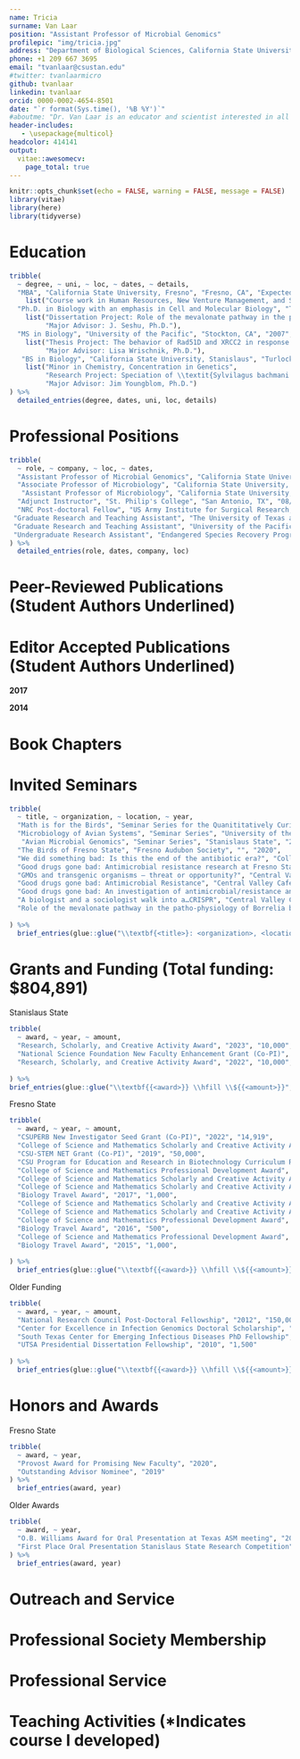 ```yaml
---
name: Tricia
surname: Van Laar
position: "Assistant Professor of Microbial Genomics"
profilepic: "img/tricia.jpg"
address: "Department of Biological Sciences, California State University Stanislaus"
phone: +1 209 667 3695
email: "tvanlaar@csustan.edu"
#twitter: tvanlaarmicro
github: tvanlaar
linkedin: tvanlaar
orcid: 0000-0002-4654-8501
date: "`r format(Sys.time(), '%B %Y')`"
#aboutme: "Dr. Van Laar is an educator and scientist interested in all things microbial."
header-includes:
   - \usepackage{multicol}
headcolor: 414141
output: 
  vitae::awesomecv:
    page_total: true
---
```


```r
knitr::opts_chunk$set(echo = FALSE, warning = FALSE, message = FALSE)
library(vitae)
library(here)
library(tidyverse)
```

# Education
```r
tribble(
  ~ degree, ~ uni, ~ loc, ~ dates, ~ details,
  "MBA", "California State University, Fresno", "Fresno, CA", "Expected 2024", 
    list("Course work in Human Resources, New Venture Management, and Strategic Marketing"),
  "Ph.D. in Biology with an emphasis in Cell and Molecular Biology", "The University of Texas at San Antonio", "San Antonio, TX", "2012", 
    list("Dissertation Project: Role of the mevalonate pathway in the patho-physiology of \\textit{Borrelia burgdorferi}",
         "Major Advisor: J. Seshu, Ph.D."),
  "MS in Biology", "University of the Pacific", "Stockton, CA", "2007", 
    list("Thesis Project: The behavior of Rad51D and XRCC2 in response to drug induced DNA damage and a continuing study of the fly Rad51 paralogs",
         "Major Advisor: Lisa Wrischnik, Ph.D."),
   "BS in Biology", "California State University, Stanislaus", "Turlock, CA", "2005", 
    list("Minor in Chemistry, Concentration in Genetics",
         "Research Project: Speciation of \\textit{Sylvilagus bachmani riparius}",
         "Major Advisor: Jim Youngblom, Ph.D.")
) %>% 
  detailed_entries(degree, dates, uni, loc, details)
```

# Professional Positions
```r
tribble(
  ~ role, ~ company, ~ loc, ~ dates,
  "Assistant Professor of Microbial Genomics", "California State University, Stanislaus", "Turlock, CA", "08/2022 - Present", 
  "Associate Professor of Microbiology", "California State University, Fresno", "Fresno, CA", "08/2021-08/2022",
   "Assistant Professor of Microbiology", "California State University, Fresno", "Fresno, CA", "08/2015-08/2021",
  "Adjunct Instructor", "St. Philip's College", "San Antonio, TX", "08/2014-08/2015",
  "NRC Post-doctoral Fellow", "US Army Institute for Surgical Research, Dental and Trauma Research Detachment", "JBSA Ft. Sam Houston, TX", "04/2012-07/2015",
 "Graduate Research and Teaching Assistant", "The University of Texas at San Antonio", "San Antonio, TX", "08/2007-03/2012",
 "Graduate Research and Teaching Assistant", "University of the Pacific", "Stockton, CA", "08/2005-08/2005",
 "Undergraduate Research Assistant", "Endangered Species Recovery Program", "Turlock, CA", "04/2004-05/2005"
) %>% 
  detailed_entries(role, dates, company, loc)
```

<!-- # Publications Section -->

# Peer-Reviewed Publications (Student Authors Underlined)

\setlength{\leftskip}{0cm}
\textbf{2023}

\setlength{\leftskip}{1cm}
\begin{footnotesize}
Whittaker, D. J., Atyam, A., Burroughs, N. A., Greenberg, J. M., Hagey, T. J., Novotny, M. V., Soini, H. A., Theis, K. R., \textbf{Van Laar, T. A.}, \& Slade, J. W. G. (2023). Effects of short-term experimental manipulation of captive social environment on uropygial gland microbiome and preen oil volatile composition. Frontiers in Ecology and Evolution, 10. \url{https://www.frontiersin.org/articles/10.3389/fevo.2022.1027399}
\end{footnotesize}

\newpage 

\setlength{\leftskip}{0cm}
\textbf{2022}

\setlength{\leftskip}{1cm}
\begin{footnotesize}
\textbf{Van Laar, T. A.}, \underline{Biehler, L.}, \& Slade, J. W. G. (2022). Draft Genome Sequence of a Multidrug-Resistant Strain of \textit{Salmonella enterica} Serovar Typhimurium Isolated from a Pine Siskin (\textit{Spinus pinus}). Microbiology Resource Announcements, e0098222. \url{https://doi.org/10.1128/mra.00982-22}
\end{footnotesize}

\setlength{\leftskip}{0cm}
\textbf{2020}

\setlength{\leftskip}{1cm}
\begin{footnotesize}
\underline{Osborne, C. J.}, \underline{Wakeman-Hill, A. J.}, \underline{Loa, S. E.}, Crosbie, P. R., \& \textbf{Van Laar, T. A.} (2020). \textit{Rickettsia} spp. In Five Tick Species Collected in Central California. Journal of Medical Entomology, 57(5), 1596–1603. \url{https://doi.org/10.1093/jme/tjaa080}
\end{footnotesize}

\begin{footnotesize}
\underline{Avila, A. T.}, \textbf{Van Laar, T. A.}, Constable, J. V. H., \& Waselkov, K. (2020). 16S rRNA Gene Diversity of Bacterial Endophytes in Parasitic \textit{Cuscuta campestris} and Its \textit{Helianthus annuus} Host. Microbiology Resource Announcements, 9(43). \url{https://doi.org/10.1128/MRA.00968-20}
\end{footnotesize}

\setlength{\leftskip}{0cm}
\textbf{2019}

\setlength{\leftskip}{1cm}
\begin{footnotesize}
\underline{Osborne, C. J.}, Crosbie, P. R., \& \textbf{Van Laar, T. A.} (2019). \textit{Borrelia parkeri} in \textit{Ornithodoros parkeri} (Ixodida: Argasidae) Collected Using Compact Dry Ice Traps in Madera County, California. Journal of Medical Entomology, 56(2), 579–583. \url{https://doi.org/10.1093/jme/tjy213}
\end{footnotesize}

\begin{footnotesize}
\underline{Esani, S.}, Chen, T., Leung, K. P., \& \textbf{Van Laar, T. A.} (2019). Transcriptome Sequence of Antibiotic-Treated \textit{Pseudomonas aeruginosa}. Microbiology Resource Announcements, 8(12). \url{https://doi.org/10.1128/MRA.01367-18}
\end{footnotesize}

\setlength{\leftskip}{0cm}
\textbf{2018}

\setlength{\leftskip}{1cm}
\begin{footnotesize}
\textbf{Van Laar, T. A.}, \underline{Esani, S.}, \underline{Birges, T. J.}, Hazen, B., \underline{Thomas, J. M.}, \& Rawat, M. (2018). \textit{Pseudomonas aeruginosa gshA} Mutant Is Defective in Biofilm Formation, Swarming, and Pyocyanin Production. mSphere, 3(2). \url{https://doi.org/10.1128/mSphere.00155-18}
\end{footnotesize}

\setlength{\leftskip}{0cm}
\textbf{2017}

\setlength{\leftskip}{1cm}
\begin{footnotesize}
Miller, C. L., \textbf{Van Laar, T. A.}, Chen, T., Karna, S. L. R., Chen, P., You, T., \& Leung, K. P. (2017). Global transcriptome responses including small RNAs during mixed-species interactions with methicillin-resistant \textit{Staphylococcus aureus} and \textit{Pseudomonas aeruginosa}. MicrobiologyOpen, 6(3). \url{https://doi.org/10.1002/mbo3.427}
\end{footnotesize}

\begin{footnotesize}
Lin, Y.-H., Romo, J. A., Smith, T. C. 2nd, Reyes, A. N., Karna, S. L. R., Miller, C. L., \textbf{Van Laar, T. A.}, Yendapally, R., Chambers, J. P., \& Seshu, J. (2017). Spermine and Spermidine Alter Gene Expression and Antigenic Profile of \textit{Borrelia burgdorferi}. Infection and Immunity, 85(3). \url{https://doi.org/10.1128/IAI.00684-16}
\end{footnotesize}

\setlength{\leftskip}{0cm}
\textbf{2016}

\setlength{\leftskip}{1cm}
\begin{footnotesize}
\textbf{Van Laar, T. A.}, Hole, C., Rajasekhar Karna, S. L., Miller, C. L., Reddick, R., Wormley, F. L., \& Seshu, J. (2016). Statins reduce spirochetal burden and modulate immune responses in the C3H/HeN mouse model of Lyme disease. Microbes and Infection, 18(6), 430–435. \url{https://doi.org/10.1016/j.micinf.2016.03.004}
\end{footnotesize}

\setlength{\leftskip}{0cm}
\textbf{2015}

\setlength{\leftskip}{1cm}
\begin{footnotesize}
\textbf{Van Laar, T. A.}, Chen, T., You, T., \& Leung, K. P. (2015). Sublethal concentrations of carbapenems alter cell morphology and genomic expression of \textit{Klebsiella pneumoniae} biofilms. Antimicrobial Agents and Chemotherapy, 59(3), 1707–1717. \url{https://doi.org/10.1128/AAC.04581-14}
\end{footnotesize}

\setlength{\leftskip}{0cm}
\textbf{2013}

\setlength{\leftskip}{1cm}
\begin{footnotesize}
Childers, B. M., \textbf{Van Laar, T. A.}, You, T., Clegg, S., \& Leung, K. P. (2013). MrkD1P from \textit{Klebsiella pneumoniae} strain IA565 allows for coexistence with \textit{Pseudomonas aeruginosa} and protection from protease-mediated biofilm detachment. Infection and Immunity, 81(11), 4112–4120. \url{https://doi.org/10.1128/IAI.00521-13}
\end{footnotesize}

\setlength{\leftskip}{0cm}
\textbf{2012}

\setlength{\leftskip}{1cm}
\begin{footnotesize}
\textbf{Van Laar, T. A.}, Lin, Y.-H., Miller, C. L., Karna, S. L. R., Chambers, J. P., \& Seshu, J. (2012). Effect of levels of acetate on the mevalonate pathway of \textit{Borrelia burgdorferi}. PloS One, 7(5), e38171. \url{https://doi.org/10.1371/journal.pone.0038171}
\end{footnotesize}
\newpage

\setlength{\leftskip}{0cm}
\textbf{2011}

\setlength{\leftskip}{1cm}
\begin{footnotesize}
Raju, B. V. S., Esteve-Gassent, M. D., Karna, S. L. R., Miller, C. L., \textbf{Van Laar, T. A.}, \& Seshu, J. (2011). Oligopeptide permease A5 modulates vertebrate host-specific adaptation of \textit{Borrelia burgdorferi}. Infection and Immunity, 79(8), 3407–3420. \url{https://doi.org/10.1128/IAI.05234-11}
\end{footnotesize}

\setlength{\leftskip}{0cm}


# Editor Accepted Publications (Student Authors Underlined)

**2017**

\setlength{\leftskip}{1cm}

\begin{footnotesize}
\underline{Esani, S.}, Constable, J. V. H., \& \textbf{Van Laar, T. A.} (2017). Draft Genome Sequence of a Multidrug-Resistant Strain of \textit{Enterococcus faecalis}, PM01, Isolated from the Nest of an American Bushtit, \textit{Psaltriparus minimus}. Genome Announcements, 5(11). \url{https://doi.org/10.1128/genomeA.00017-17}
\end{footnotesize}

\setlength{\leftskip}{0cm}
\textbf{2016}

\setlength{\leftskip}{1cm}
\begin{footnotesize}
\underline{Kennedy, V.}, \textbf{Van Laar, T. A.}, \underline{Aleru, O.}, Thomas, M., Ganci, M., \& Rawat, M. (2016). Genome Sequences of Three Spore-Forming Bacteria Isolated from the Feces of Organically Raised Chickens. Genome Announcements, 4(5). \url{https://doi.org/10.1128/genomeA.00880-16}
\end{footnotesize}

\begin{footnotesize}
\underline{Nelson, R. L.}, \underline{Castro, M. A.}, Katti, M., Eisen, J. A., \& \textbf{Van Laar, T. A.} (2016). Genome Sequence of a Multidrug-Resistant Strain of \textit{Bacillus pumilus}, CB01, Isolated from the Feces of an American Crow, \textit{Corvus brachyrhynchos}. Genome Announcements, 4(4). \url{https://doi.org/10.1128/genomeA.00807-16}
\end{footnotesize}


\setlength{\leftskip}{0cm}
**2014**

\setlength{\leftskip}{1cm}
\begin{footnotesize}
\textbf{Van Laar, T. A.}, Chen, T., Childers, B. M., Chen, P., Abercrombie, J. J., \& Leung, K. P. (2014). Genome Sequence of a Multidrug-Resistant Strain of \textit{Klebsiella pneumoniae}, BAMC 07-18, Isolated from a Combat Injury Wound. Genome Announcements, 2(6). \url{https://doi.org/10.1128/genomeA.01230-14}
\end{footnotesize}


\setlength{\leftskip}{0cm}

# Book Chapters

\begin{footnotesize}
Seshu, J., Smith, T. C. 2nd, Lin, Y.-H., Karna, S. L. R., Miller, C. L., \& \textbf{Van Laar, T. A.} (2018). Analysis of DNA and RNA Binding Properties of \textit{Borrelia burgdorferi} Regulatory Proteins. Methods in Molecular Biology (Clifton, N.J.), 1690, 155–175. \url{https://doi.org/10.1007/978-1-4939-7383-5_13}
\end{footnotesize}



# Invited Seminars

```r
tribble(
  ~ title, ~ organization, ~ location, ~ year,
  "Math is for the Birds", "Seminar Series for the Quanititatively Curious", "Stanislaus State", "2023",
  "Microbiology of Avian Systems", "Seminar Series", "University of the Pacific", "2023",
   "Avian Microbial Genomics", "Seminar Series", "Stanislaus State", "2023",
  "The Birds of Fresno State", "Fresno Audubon Society", "", "2020",
  "We did something bad: Is this the end of the antibiotic era?", "Colloquium", "Fresno State", "2019",
  "Good drugs gone bad: Antimicrobial resistance research at Fresno State", "Seminar Series", "UC Merced", "2018",
  "GMOs and transgenic organisms – threat or opportunity?", "Central Valley Cafe Scientifique", "Fresno, CA", "2018",
  "Good drugs gone bad: Antimicrobial Resistance", "Central Valley Cafe Scientifique", "Fresno, CA", "2017",
  "Good drugs gone bad: An investigation of antimicrobial/resistance and tolerance in war-wound pathogens", "Seminar Series", "Stanislaus State", "2016",
  "A biologist and a sociologist walk into a…CRISPR", "Central Valley Cafe Scientifique", "Fresno, CA", "2015",
  "Role of the mevalonate pathway in the patho-physiology of Borrelia burgdorferi", "South Texas Center for Emerging Infectious Diseases", "The University of Texas at San Antonio", "2011",
  
) %>% 
  brief_entries(glue::glue("\\textbf{<title>}: <organization>, <location>", .open = "<", .close = ">"), paste0(year), .protect = FALSE)
```

# Grants and Funding (Total funding: $804,891)

Stanislaus State
```r
tribble(
  ~ award, ~ year, ~ amount,
  "Research, Scholarly, and Creative Activity Award", "2023", "10,000",
  "National Science Foundation New Faculty Enhancement Grant (Co-PI)", "2022", "467,622",
  "Research, Scholarly, and Creative Activity Award", "2022", "10,000",
  
) %>%
brief_entries(glue::glue("\\textbf{{<award>}} \\hfill \\${{<amount>}}", .open = "<", .close = ">"), paste0(year), .protect = FALSE)
```
\newpage
Fresno State
```r
tribble(
  ~ award, ~ year, ~ amount,
  "CSUPERB New Investigator Seed Grant (Co-PI)", "2022", "14,919", 
  "College of Science and Mathematics Scholarly and Creative Activity Award", "2020", "5,000",
  "CSU-STEM NET Grant (Co-PI)", "2019", "50,000",
  "CSU Program for Education and Research in Biotechnology Curriculum Redesign Award", "2019", "15,000",
  "College of Science and Mathematics Professional Development Award", "2018", "5,000",
  "College of Science and Mathematics Scholarly and Creative Activity Award (Co-PI)", "2018", "5,000",
  "College of Science and Mathematics Scholarly and Creative Activity Award (Co-PI)", "2018", "5,000",
  "Biology Travel Award", "2017", "1,000",
  "College of Science and Mathematics Scholarly and Creative Activity Award", "2017", "7,000",
  "College of Science and Mathematics Scholarly and Creative Activity Award", "2017", "5,000",
  "College of Science and Mathematics Professional Development Award", "2017", "950",
  "Biology Travel Award", "2016", "500",
  "College of Science and Mathematics Professional Development Award", "2016", "1,200",
  "Biology Travel Award", "2015", "1,000",
  
) %>%
  brief_entries(glue::glue("\\textbf{{<award>}} \\hfill \\${{<amount>}}", .open = "<", .close = ">"), paste0(year), .protect = FALSE)
```

Older Funding
```r
tribble(
  ~ award, ~ year, ~ amount,
  "National Research Council Post-Doctoral Fellowship", "2012", "150,000",
  "Center for Excellence in Infection Genomics Doctoral Scholarship", "2011", "30,000",
  "South Texas Center for Emerging Infectious Diseases PhD Fellowship", "2010", "30,000",
  "UTSA Presidential Dissertation Fellowship", "2010", "1,500"
  
) %>%
  brief_entries(glue::glue("\\textbf{{<award>}} \\hfill \\${{<amount>}}", .open = "<", .close = ">"), paste0(year), .protect = FALSE)
```

# Honors and Awards

Fresno State
```r
tribble(
  ~ award, ~ year,
  "Provost Award for Promising New Faculty", "2020",
  "Outstanding Advisor Nominee", "2019"
) %>%
  brief_entries(award, year)
```

Older Awards
```r
tribble(
  ~ award, ~ year,
  "O.B. Williams Award for Oral Presentation at Texas ASM meeting", "2009",
  "First Place Oral Presentation Stanislaus State Research Competition", "2005"
) %>%
  brief_entries(award, year)
```

<!-- # Outreach and Service Section -->
# Outreach and Service
\begin{footnotesize}
Stanislaus State
\begin{itemize}
\item Darwin Day Presenter (2024)
\item CSUBIOTECH Nagel Award Selection Committee (2023-Present)
\item ASPIRE STEM 4 PALS Presenter (2023-present)
\item Social Media (Instagram/Twitter) (2022-Present)
\end{itemize}

Fresno State
\begin{itemize}
\item American Society for Microbiology Abstract and Travel Award Reviewer (2020-present)
\item Fresno Audubon Society Campus Walks (2019-2022)
\item American Ornithological Society Poster Judge (2018-present)
\item College of Science and Mathematics Day of Giving (2018)
\item Feria de Educacion/Day of Discovery (2018-2022)
\item Science Olympiad Preparation with University High School (2017 \& 2018)
\item Central California Research Symposium Judge (2017-2021)
\item Annual Biomedical Conference for Minority Students Presentation Judge (2016)
\item Café Scientifique Website, Facebook Page, Twitter Account (2016-2022)
\item Division of Graduate Studies Symposium Judge (2016)
\item Head Microbiology Judge for the Central California Regional Science, Math \& Engineering Fair (2016)
\item Expanding Your Horizons Presenter (2015-2018)
\end{itemize}
\end{footnotesize}


\newpage
<!-- # Professional Society Membership Section -->
# Professional Society Membership
\begin{footnotesize}
\begin{itemize}
\item American Ornithological Society
\item American Society for Microbiology
\end{itemize}
\end{footnotesize}

<!-- # Professional Service Section -->
# Professional Service
\begin{footnotesize}
\begin{itemize}
\item Associate editor for mSystems 
\item Reviewer for Genes, Medical Sciences, mSystems, Microbiome, Microorganisms, Molecules, Molecular Biology and Evolution, Data, Biomolecules, Pharmaceuticals
\item Reviewer for NSF 
\item Reviewer for Microbiology: An Evolving Science 5e Textbook (Norton Publishing)
\end{itemize}
\end{footnotesize}

<!--# Courses Taught Section--->
# Teaching Activities (*Indicates course I developed)
\begin{footnotesize}
Stanislaus State
\begin{multicols}{2}
\begin{itemize}
    \item General Microbiology Lecture and Lab (MBIO 3010/3032)
    \item Introductory Genetics (BIOL 3350)
    \item Medical Microbiology (BIOL 4300)
    \item Bioinformatics (BIOL 4810)*
    \item Genetic Biotechnology (BIOL 4840)
    \item Biology Colloquium (BIOL 4960)
    \item Research Design and Data Analysis (BIOL 5500)
    \item Graduate Seminar (BIOL 5961)
\end{itemize}
\end{multicols}

Fresno State
\begin{multicols}{2}
\begin{itemize}
    \item Introductory Biology (BIOL 1A)
    \item Introductory Microbiology (BIOL 20)
    \item Genetics (BIOL 102)
    \item Cell Biology (BIOL 103)
    \item Honors Experimental Design (BIOL 111H)
    \item Microbiology (BIOL 120)
    \item Medical Microbiology (BIOL 121)
    \item Bioinformatics (BIOL 151)
    \item Immunology (BIOL 157)
    \item Field Ornithology (BIOL 189T)*
    \item Microbial Bioinformatics (BIOL 189T)*
    \item Scientific Writing (BIOL 250)
    \item Vector-Borne Diseases (BIOL 260T)*
    \item Bacterial Pathogenesis (BIOL 260T)*
    \item Revenge of the Killer Microbes (GE) (NSCI 125)
    \item Biotechnology and Its Impact on Society (GE) (NSCI 120)
    \item Blood (GE) (NSCI 121)
    \item Revenge of the Killer Microbes (GE) (NSCI 125)
\end{itemize}
\end{multicols}

St. Philip's College
\begin{multicols}{2}
\begin{itemize}
    \item Microbiology for Allied Health and Nursing (lecture and lab)
    \item Biology II for Science Majors (lecture and lab)
\end{itemize}
\end{multicols}

The University of Texas at San Antonio (teaching associate and guest lecturer)
\begin{multicols}{3}
\begin{itemize}
    \item General Biology I
    \item Microbiology
    \item Bacterial Pathogenesis
\end{itemize}
\end{multicols}

University of the Pacific (teaching associate)
\begin{multicols}{4}
\begin{itemize}
    \item General Biology I
    \item General Biology II
    \item Microbiology
    \item Genetics
\end{itemize}
\end{multicols}

\end{footnotesize}
